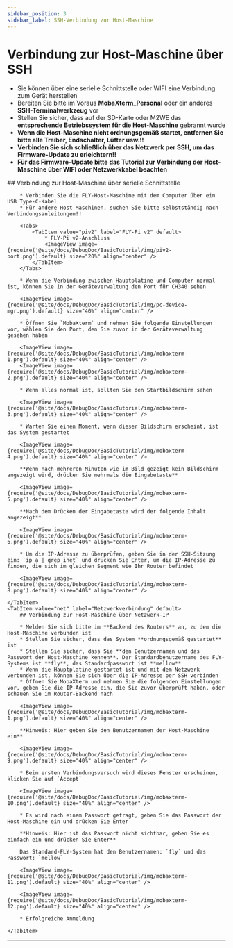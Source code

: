 ```yaml
---
sidebar_position: 3
sidebar_label: SSH-Verbindung zur Host-Maschine
---
```



# Verbindung zur Host-Maschine über SSH


* Sie können über eine serielle Schnittstelle oder WIFI eine Verbindung zum Gerät herstellen
* Bereiten Sie bitte im Voraus **MobaXterm_Personal** oder ein anderes **SSH-Terminalwerkzeug** vor
* Stellen Sie sicher, dass auf der SD-Karte oder M2WE das **entsprechende Betriebssystem für die Host-Maschine** gebrannt wurde
* **Wenn die Host-Maschine nicht ordnungsgemäß startet, entfernen Sie bitte alle Treiber, Endschalter, Lüfter usw.!!**
* **Verbinden Sie sich schließlich über das Netzwerk per SSH, um das Firmware-Update zu erleichtern!!**
* **Für das Firmware-Update bitte das Tutorial zur Verbindung der Host-Maschine über WIFI oder Netzwerkkabel beachten**

<Tabs>
    <TabItem value="serial" label="Serielle Verbindung" default>
        ## Verbindung zur Host-Maschine über serielle Schnittstelle

        * Verbinden Sie die FLY-Host-Maschine mit dem Computer über ein USB Type-C-Kabel
        * Für andere Host-Maschinen, suchen Sie bitte selbstständig nach Verbindungsanleitungen!!

        <Tabs>
            <TabItem value="piv2" label="FLY-Pi v2" default>
                * FLY-Pi v2-Anschluss
                <ImageView image={require('@site/docs/DebugDoc/BasicTutorial/img/piv2-port.png').default} size="20%" align="center" />
            </TabItem>
        </Tabs>

        * Wenn die Verbindung zwischen Hauptplatine und Computer normal ist, können Sie in der Geräteverwaltung den Port für CH340 sehen

        <ImageView image={require('@site/docs/DebugDoc/BasicTutorial/img/pc-device-mgr.png').default} size="40%" align="center" />

        * Öffnen Sie `MobaXterm` und nehmen Sie folgende Einstellungen vor, wählen Sie den Port, den Sie zuvor in der Geräteverwaltung gesehen haben

        <ImageView image={require('@site/docs/DebugDoc/BasicTutorial/img/mobaxterm-1.png').default} size="40%" align="center" />
        <ImageView image={require('@site/docs/DebugDoc/BasicTutorial/img/mobaxterm-2.png').default} size="40%" align="center" />

        * Wenn alles normal ist, sollten Sie den Startbildschirm sehen

        <ImageView image={require('@site/docs/DebugDoc/BasicTutorial/img/mobaxterm-3.png').default} size="40%" align="center" />

        * Warten Sie einen Moment, wenn dieser Bildschirm erscheint, ist das System gestartet

        <ImageView image={require('@site/docs/DebugDoc/BasicTutorial/img/mobaxterm-4.png').default} size="40%" align="center" />

        **Wenn nach mehreren Minuten wie im Bild gezeigt kein Bildschirm angezeigt wird, drücken Sie mehrmals die Eingabetaste**

        <ImageView image={require('@site/docs/DebugDoc/BasicTutorial/img/mobaxterm-5.png').default} size="40%" align="center" />

        **Nach dem Drücken der Eingabetaste wird der folgende Inhalt angezeigt**

        <ImageView image={require('@site/docs/DebugDoc/BasicTutorial/img/mobaxterm-6.png').default} size="40%" align="center" />

        * Um die IP-Adresse zu überprüfen, geben Sie in der SSH-Sitzung ein: `ip a | grep inet` und drücken Sie Enter, um die IP-Adresse zu finden, die sich im gleichen Segment wie Ihr Router befindet

        <ImageView image={require('@site/docs/DebugDoc/BasicTutorial/img/mobaxterm-8.png').default} size="40%" align="center" />

    </TabItem>
    <TabItem value="net" label="Netzwerkverbindung" default>
        ## Verbindung zur Host-Maschine über Netzwerk-IP

        * Melden Sie sich bitte im **Backend des Routers** an, zu dem die Host-Maschine verbunden ist
        * Stellen Sie sicher, dass das System **ordnungsgemäß gestartet** ist
        * Stellen Sie sicher, dass Sie **den Benutzernamen und das Passwort der Host-Maschine kennen**. Der Standardbenutzername des FLY-Systems ist **fly**, das Standardpasswort ist **mellow**
        * Wenn die Hauptplatine gestartet ist und mit dem Netzwerk verbunden ist, können Sie sich über die IP-Adresse per SSH verbinden
        * Öffnen Sie MobaXterm und nehmen Sie die folgenden Einstellungen vor, geben Sie die IP-Adresse ein, die Sie zuvor überprüft haben, oder schauen Sie im Router-Backend nach

        <ImageView image={require('@site/docs/DebugDoc/BasicTutorial/img/mobaxterm-1.png').default} size="40%" align="center" />

        **Hinweis: Hier geben Sie den Benutzernamen der Host-Maschine ein**

        <ImageView image={require('@site/docs/DebugDoc/BasicTutorial/img/mobaxterm-9.png').default} size="40%" align="center" />

        * Beim ersten Verbindungsversuch wird dieses Fenster erscheinen, klicken Sie auf `Accept`

        <ImageView image={require('@site/docs/DebugDoc/BasicTutorial/img/mobaxterm-10.png').default} size="40%" align="center" />

        * Es wird nach einem Passwort gefragt, geben Sie das Passwort der Host-Maschine ein und drücken Sie Enter

        **Hinweis: Hier ist das Passwort nicht sichtbar, geben Sie es einfach ein und drücken Sie Enter**

        Das Standard-FLY-System hat den Benutzernamen: `fly` und das Passwort: `mellow`

        <ImageView image={require('@site/docs/DebugDoc/BasicTutorial/img/mobaxterm-11.png').default} size="40%" align="center" />

        <ImageView image={require('@site/docs/DebugDoc/BasicTutorial/img/mobaxterm-12.png').default} size="40%" align="center" />

        * Erfolgreiche Anmeldung

    </TabItem>
</Tabs>

----